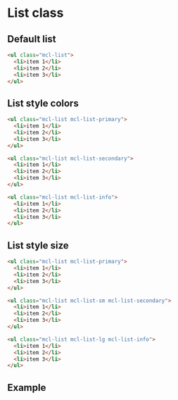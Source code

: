 
<Meta of={Stories} />

# List class

## Default list

```html
<ul class="mcl-list">
  <li>item 1</li>
  <li>item 2</li>
  <li>item 3</li>
</ul>
```

## List style colors

```html
<ul class="mcl-list mcl-list-primary">
  <li>item 1</li>
  <li>item 2</li>
  <li>item 3</li>
</ul>

<ul class="mcl-list mcl-list-secondary">
  <li>item 1</li>
  <li>item 2</li>
  <li>item 3</li>
</ul>

<ul class="mcl-list mcl-list-info">
  <li>item 1</li>
  <li>item 2</li>
  <li>item 3</li>
</ul>
```

## List style size

```html
<ul class="mcl-list mcl-list-primary">
  <li>item 1</li>
  <li>item 2</li>
  <li>item 3</li>
</ul>

<ul class="mcl-list mcl-list-sm mcl-list-secondary">
  <li>item 1</li>
  <li>item 2</li>
  <li>item 3</li>
</ul>

<ul class="mcl-list mcl-list-lg mcl-list-info">
  <li>item 1</li>
  <li>item 2</li>
  <li>item 3</li>
</ul>
```

## Example

<Canvas of={Stories.listClassExample} />
